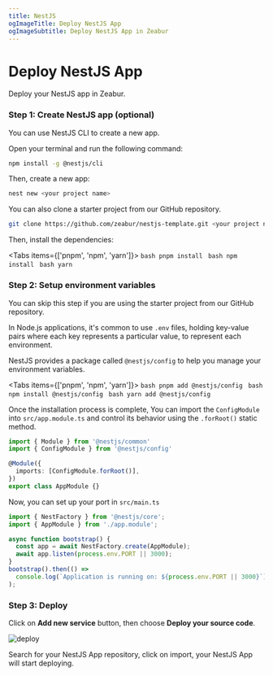 ```yaml
---
title: NestJS
ogImageTitle: Deploy NestJS App
ogImageSubtitle: Deploy NestJS App in Zeabur
---
```



# Deploy NestJS App

Deploy your NestJS app in Zeabur.

### Step 1: Create NestJS app (optional)

You can use NestJS CLI to create a new app.

Open your terminal and run the following command:

```bash
npm install -g @nestjs/cli
```

Then, create a new app:

```bash
nest new <your project name>
```

You can also clone a starter project from our GitHub repository.

```bash
git clone https://github.com/zeabur/nestjs-template.git <your project name>
```

Then, install the dependencies:

<Tabs items={['pnpm', 'npm', 'yarn']}>
  <Tab>
    ```bash
    pnpm install
    ```
  </Tab>
  <Tab>
    ```bash
    npm install
    ```
  </Tab>
  <Tab>
    ```bash
    yarn
    ```
  </Tab>
</Tabs>

### Step 2: Setup environment variables

<Callout type="info" emoji="ℹ️">
  You can skip this step if you are using the starter project from our GitHub repository.
</Callout>

In Node.js applications, it's common to use `.env` files, holding key-value pairs where each key represents a particular value, to represent each environment.

NestJS provides a package called `@nestjs/config` to help you manage your environment variables.

<Tabs items={['pnpm', 'npm', 'yarn']}>
  <Tab>
    ```bash
    pnpm add @nestjs/config
    ```
  </Tab>
  <Tab>
    ```bash
    npm install @nestjs/config
    ```
  </Tab>
  <Tab>
    ```bash
    yarn add @nestjs/config
    ```
  </Tab>
</Tabs>

Once the installation process is complete, You can import the `ConfigModule` into `src/app.module.ts` and control its behavior using the `.forRoot()` static method.

```typescript
import { Module } from '@nestjs/common'
import { ConfigModule } from '@nestjs/config'

@Module({
  imports: [ConfigModule.forRoot()],
})
export class AppModule {}
```

Now, you can set up your port in `src/main.ts`

```typescript
import { NestFactory } from '@nestjs/core';
import { AppModule } from './app.module';

async function bootstrap() {
  const app = await NestFactory.create(AppModule);
  await app.listen(process.env.PORT || 3000);
}
bootstrap().then(() =>
  console.log(`Application is running on: ${process.env.PORT || 3000}`),
);
```

### Step 3: Deploy

Click on **Add new service** button, then choose **Deploy your source code**.

![deploy](/framework/deploy.png)

Search for your NestJS App repository, click on import, your NestJS App will start deploying.
